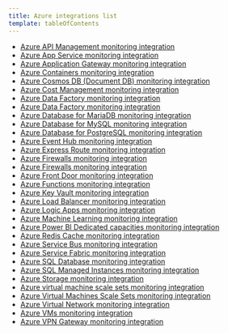 ```yaml
---
title: Azure integrations list
template: tableOfContents
---
```


* [Azure API Management monitoring integration](/docs/integrations/microsoft-azure-integrations/azure-integrations-list/azure-api-management-monitoring-integration)
* [Azure App Service monitoring integration](/docs/integrations/microsoft-azure-integrations/azure-integrations-list/azure-app-service-monitoring-integration)
* [Azure Application Gateway monitoring integration](/docs/integrations/microsoft-azure-integrations/azure-integrations-list/azure-application-gateway-monitoring-integration)
* [Azure Containers monitoring integration](/docs/integrations/microsoft-azure-integrations/azure-integrations-list/azure-containers-monitoring-integration)
* [Azure Cosmos DB (Document DB) monitoring integration](/docs/integrations/microsoft-azure-integrations/azure-integrations-list/azure-cosmos-db-document-db-monitoring-integration)
* [Azure Cost Management monitoring integration](/docs/integrations/microsoft-azure-integrations/azure-integrations-list/azure-cost-management-monitoring-integration)
* [Azure Data Factory monitoring integration](/docs/integrations/microsoft-azure-integrations/azure-integrations-list/azure-data-factory-integration)
* [Azure Data Factory monitoring integration](/docs/integrations/microsoft-azure-integrations/azure-integrations-list/azure-data-factory-integration)
* [Azure Database for MariaDB monitoring integration](/docs/integrations/microsoft-azure-integrations/azure-integrations-list/azure-database-mariadb-monitoring-integration)
* [Azure Database for MySQL monitoring integration](/docs/integrations/microsoft-azure-integrations/azure-integrations-list/azure-database-mysql-monitoring-integration)
* [Azure Database for PostgreSQL monitoring integration](/docs/integrations/microsoft-azure-integrations/azure-integrations-list/azure-database-postgresql-monitoring-integration)
* [Azure Event Hub monitoring integration](/docs/integrations/microsoft-azure-integrations/azure-integrations-list/azure-event-hub-monitoring-integration)
* [Azure Express Route monitoring integration](/docs/integrations/microsoft-azure-integrations/azure-integrations-list/azure-express-route-monitoring-integration)
* [Azure Firewalls monitoring integration](/docs/integrations/microsoft-azure-integrations/azure-integrations-list/azure-firewalls-monitoring-integration)
* [Azure Firewalls monitoring integration](/docs/integrations/microsoft-azure-integrations/azure-integrations-list/azure-firewalls-monitoring-integration)
* [Azure Front Door monitoring integration](/docs/integrations/microsoft-azure-integrations/azure-integrations-list/azure-front-door-monitoring-integration)
* [Azure Functions monitoring integration](/docs/integrations/microsoft-azure-integrations/azure-integrations-list/azure-functions-monitoring-integration)
* [Azure Key Vault monitoring integration](/docs/integrations/microsoft-azure-integrations/azure-integrations-list/azure-key-vault-monitoring-integration)
* [Azure Load Balancer monitoring integration](/docs/integrations/microsoft-azure-integrations/azure-integrations-list/azure-load-balancer-monitoring-integration)
* [Azure Logic Apps monitoring integration](/docs/integrations/microsoft-azure-integrations/azure-integrations-list/azure-logic-apps-monitoring-integration)
* [Azure Machine Learning monitoring integration](/docs/integrations/microsoft-azure-integrations/azure-integrations-list/azure-machine-learning-integration)
* [Azure Power BI Dedicated capacities monitoring integration](/docs/integrations/microsoft-azure-integrations/azure-integrations-list/azure-power-bi-dedicated-capacities-monitoring-integration)
* [Azure Redis Cache monitoring integration](/docs/integrations/microsoft-azure-integrations/azure-integrations-list/azure-redis-cache-monitoring-integration)
* [Azure Service Bus monitoring integration](/docs/integrations/microsoft-azure-integrations/azure-integrations-list/azure-service-bus-monitoring-integration)
* [Azure Service Fabric monitoring integration](/docs/integrations/microsoft-azure-integrations/azure-integrations-list/azure-service-fabric-monitoring-integration)
* [Azure SQL Database monitoring integration](/docs/integrations/microsoft-azure-integrations/azure-integrations-list/azure-sql-database-monitoring-integration)
* [Azure SQL Managed Instances monitoring integration](/docs/integrations/microsoft-azure-integrations/azure-integrations-list/azure-sql-managed-instances-monitoring-integration)
* [Azure Storage monitoring integration](/docs/integrations/microsoft-azure-integrations/azure-integrations-list/azure-storage-monitoring-integration)
* [Azure virtual machine scale sets monitoring integration](/docs/integrations/microsoft-azure-integrations/azure-integrations-list/azure-virtual-machine-scale-sets-monitoring-integration)
* [Azure Virtual Machines Scale Sets monitoring integration](/docs/integrations/microsoft-azure-integrations/azure-integrations-list/azure-virtual-machines-scale-sets-monitoring-integration)
* [Azure Virtual Network monitoring integration](/docs/integrations/microsoft-azure-integrations/azure-integrations-list/azure-virtual-network-monitoring-integration)
* [Azure VMs monitoring integration](/docs/integrations/microsoft-azure-integrations/azure-integrations-list/azure-vms-monitoring-integration)
* [Azure VPN Gateway monitoring integration](/docs/integrations/microsoft-azure-integrations/azure-integrations-list/azure-vpn-gateway-integration)
